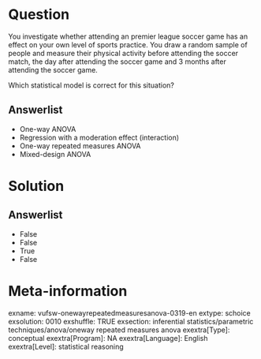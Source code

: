Question
========
You investigate whether attending an premier league soccer game has an effect on your own level of sports practice. You draw a random sample of people and measure their physical activity before attending the soccer match, the day after attending the soccer game and 3 months after attending the soccer game.  
  
Which statistical model is correct for this situation?

Answerlist
----------
* One-way ANOVA
* Regression with a moderation effect (interaction)
* One-way repeated measures ANOVA
* Mixed-design ANOVA

Solution
========

Answerlist
----------
* False
* False
* True
* False

Meta-information
================
exname: vufsw-onewayrepeatedmeasuresanova-0319-en
extype: schoice
exsolution: 0010
exshuffle: TRUE
exsection: inferential statistics/parametric techniques/anova/oneway repeated measures anova
exextra[Type]: conceptual
exextra[Program]: NA
exextra[Language]: English
exextra[Level]: statistical reasoning

